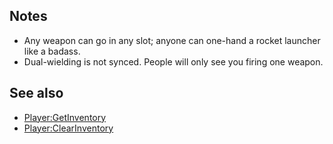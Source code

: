 {{Lua/Function |
  prototype = Player:GiveWeapon([[Lua/Shared/WeaponSlot|WeaponSlot]] {{arg|slot}}, [[Lua/Shared/Weapon|Weapon]] {{arg|weapon}}) |
  description = Gives the player a weapon.
}}

==Notes==

* Any weapon can go in any slot; anyone can one-hand a rocket launcher like a badass.
* Dual-wielding is not synced. People will only see you firing one weapon.

==See also==

* [[Lua/Server/Player/Functions/GetInventory|Player:GetInventory]]
* [[Lua/Server/Player/Functions/ClearInventory|Player:ClearInventory]]
